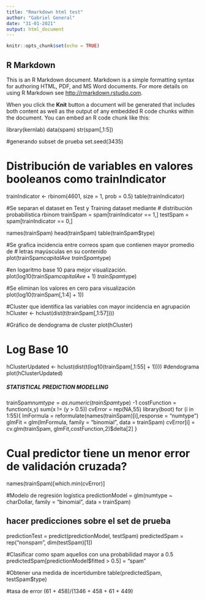 ```yaml
---
title: "Rmarkdown html test"
author: "Gabriel General"
date: "31-01-2021"
output: html_document
---
```


```r
knitr::opts_chunk$set(echo = TRUE)
```

## R Markdown

This is an R Markdown document. Markdown is a simple formatting syntax for authoring HTML, PDF, and MS Word documents. For more details on using R Markdown see <http://rmarkdown.rstudio.com>.

When you click the **Knit** button a document will be generated that includes both content as well as the output of any embedded R code chunks within the document. You can embed an R code chunk like this:


library(kernlab)
data(spam)
str(spam[,1:5])


#generando subset de prueba
set.seed(3435)

# Distribución de variables en valores booleanos como trainIndicator
trainIndicator <- rbinom(4601, size = 1, prob = 0.5)
table(trainIndicator)


#Se separan el dataset en Test y Training dataset mediante 
# distribución probabilística rbinom
trainSpam = spam[trainIndicator == 1,]
testSpam = spam[trainIndicator == 0,]

names(trainSpam)
head(trainSpam)
table(trainSpam$type)


#Se grafica incidencia entre correos spam que contienen mayor promedio de
# letras mayúsculas en su contenido
plot(trainSpam$capitalAve ~ trainSpam$type)

#en logaritmo base 10 para mejor visualización.
plot(log10(trainSpam$capitalAve+1) ~ trainSpam$type)


#Se eliminan los valores en cero para visualización
plot(log10(trainSpam[,1:4] + 1))

#Cluster que identifica las variables con mayor incidencia en agrupación
hCluster <- hclust(dist(t(trainSpam[,1:57])))

#Gráfico de dendograma de cluster
plot(hCluster)

# Log Base 10
hClusterUpdated <- hclust(dist(t(log10(trainSpam[,1:55] + 1))))
#dendograma
plot(hClusterUpdated)



##### STATISTICAL PREDICTION MODELLING ######################

trainSpam$numtype = as.numeric(trainSpam$type) -1
costFunction = function(x,y) sum(x != (y > 0.5))
cvError = rep(NA,55)
library(boot)
for (i in 1:55){
  lmFormula = reformulate(names(trainSpam)[i],response = "numtype")
  glmFit = glm(lmFormula, family = "binomial", data = trainSpam)
  cvError[i] = cv.glm(trainSpam, glmFit,costFunction,2)$delta[2]
}

# Cual predictor tiene un menor error de validación cruzada?
names(trainSpam)[which.min(cvError)]


#Modelo de regresión logística
predictionModel = glm(numtype ~ charDollar, family = "binomial", data = trainSpam)

## hacer predicciones sobre el set de prueba
predictionTest = predict(predictionModel, testSpam)
predictedSpam = rep("nonspam", dim(testSpam)[1])

#Clasificar como spam aquellos con una probabilidad mayor a 0.5
predictedSpam[predictionModel$fitted > 0.5] = "spam"

#Obtener una medida de incertidumbre
table(predictedSpam, testSpam$type)

#tasa de error
(61 + 458)/(1346 + 458 + 61 + 449)
